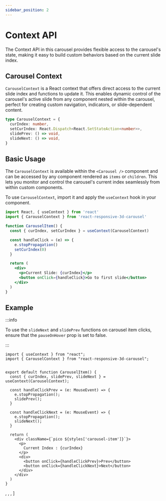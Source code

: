 ```yaml
---
sidebar_position: 2
---
```


# Context API

The Context API in this carousel provides flexible access to the carousel's state, making it easy to build custom behaviors based on the current slide index.


## Carousel Context

`CarouselContext` is a React context that offers direct access to the current slide index and functions to update it. This enables dynamic control of the carousel's active slide from any component nested within the carousel, perfect for creating custom navigation, indicators, or slide-dependent content.

```ts
type CarouselContext = {
  curIndex: number,
  setCurIndex: React.Dispatch<React.SetStateAction<number>>,
  slidePrev: () => void,
  slideNext: () => void,
}
```
## Basic Usage

The `CarouselContext` is available within the `<Carousel />` component and can be accessed by any component rendered as `items` or `children`. This lets you monitor and control the carousel's current index seamlessly from within custom components.

To use `CarouselContext`, import it and apply the `useContext` hook in your component.
```jsx
import React, { useContext } from 'react'
import { CarouselContext } from 'react-responsive-3d-carousel'

function CarouselItem() {
  const { curIndex, setCurIndex } = useContext(CarouselContext)

  const handleClick = (e) => {
    e.stopPropagation()
    setCurIndex(0)
  }

  return (
    <div>
      <p>Current Slide: {curIndex}</p>
      <button onClick={handleClick}>Go to first slide</button>
    </div>
  )
}
```

## Example

<Carousel items={items} pauseOnHover={false} showArrows={false} showIndicators={false} />

:::info

To use the `slideNext` and `slidePrev` functions on carousel item clicks, ensure that the `pauseOnHover` prop is set to false.

:::

```tsx
import { useContext } from "react";
import { CarouselContext } from "react-responsive-3d-carousel";


export default function CarouselItem() {
  const { curIndex, slidePrev, slideNext } = useContext(CarouselContext);

  const handleClickPrev = (e: MouseEvent) => {
    e.stopPropagation();
    slidePrev();
  }

  const handleClickNext = (e: MouseEvent) => {
    e.stopPropagation();
    slideNext();
  }

  return (
    <div className={`pico ${styles['carousel-item']}`}>
      <p>
        Current Index : {curIndex}
      </p>
      <div>
        <button onClick={handleClickPrev}>Prev</button>
        <button onClick={handleClickNext}>Next</button>
      </div>
    </div>
  )
}
```


  <CarouselItemWithContext />,
  <CarouselItemWithContext />,
  <CarouselItemWithContext />,
]

